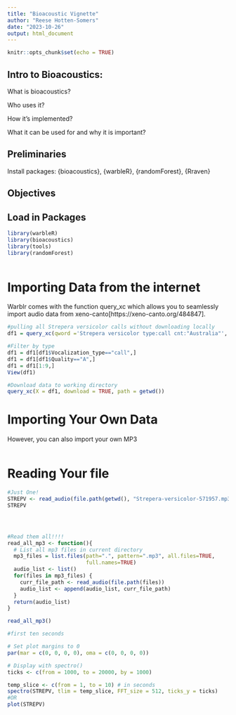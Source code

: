 ```yaml
---
title: "Bioacoustic Vignette"
author: "Reese Hotten-Somers"
date: "2023-10-26"
output: html_document
---
```


```r
knitr::opts_chunk$set(echo = TRUE)
```
## Intro to Bioacoustics:
What is bioacoustics?

Who uses it?

How it's implemented?

What it can be used for and why it is important?

## Preliminaries
Install packages: {bioacoustics}, {warbleR}, {randomForest}, {Rraven}

## Objectives


## Load in Packages
```r
library(warbleR)
library(bioacoustics)
library(tools)
library(randomForest)



```

# Importing Data from the internet
Warblr comes with the function query_xc which allows you to seamlessly import audio data from xeno-canto[https://xeno-canto.org/484847].
```r
#pulling all Strepera versicolor calls without downloading locally
df1 = query_xc(qword ='Strepera versicolor type:call cnt:"Australia"', download = FALSE) #todo: include explanation for parameters of query_xc

#Filter by type   
df1 = df1[df1$Vocalization_type=="call",]
df1 = df1[df1$Quality=="A",]
df1 = df1[1:9,]
View(df1)

#Download data to working directory
query_xc(X = df1, download = TRUE, path = getwd())

```

# Importing Your Own Data
However, you can also import your own MP3
```r

```

# Reading Your file
```r
#Just One!
STREPV <- read_audio(file.path(getwd(), "Strepera-versicolor-571957.mp3"))
STREPV




#Read them all!!!!
read_all_mp3 <- function(){
  # List all mp3 files in current directory
  mp3_files = list.files(path=".", pattern=".mp3", all.files=TRUE, 
                         full.names=TRUE)
  audio_list <- list()
  for(files in mp3_files) {
    curr_file_path <- read_audio(file.path(files))
    audio_list <- append(audio_list, curr_file_path)
  }
  return(audio_list)
}

read_all_mp3()

#first ten seconds

# Set plot margins to 0
par(mar = c(0, 0, 0, 0), oma = c(0, 0, 0, 0))

# Display with spectro()
ticks <- c(from = 1000, to = 20000, by = 1000)

temp_slice <- c(from = 1, to = 10) # in seconds
spectro(STREPV, tlim = temp_slice, FFT_size = 512, ticks_y = ticks)
#OR 
plot(STREPV)
```

